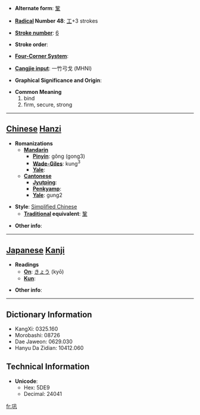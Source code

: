 * '''Alternate form''': [[鞏]]

* '''[[Wiktionary:Chinese radical index| Radical]] Number 48''': [[Wiktionary:Chinese radical index 工|工]]+3 strokes

* '''[[Wiktionary:Chinese total strokes index|Stroke number]]''': [[Wiktionary:Chinese total strokes index 6|6]]

* '''Stroke order''': 

* '''[[Wiktionary:Chinese four corner index|Four-Corner System]]''': 

* '''[[Wiktionary:Chinese Cangjie index|Cangjie input]]''': 一竹弓戈 (MHNI)

* '''Graphical Significance and Origin''': 

* '''Common Meaning'''
*#bind
*# firm, secure, strong


----

== [[Chinese]] [[Hanzi]] ==

* '''Romanizations'''
** '''[[Mandarin]]'''
*** '''[[Pinyin]]''': gǒng (gong3)
*** '''[[Wade-Giles]]''': kung<sup>3</sup>
*** '''[[Yale]]''': 
** '''[[Cantonese]]'''
*** '''[[Jyutping]]''':
*** '''[[Penkyamp]]''': 
*** '''[[Yale]]''': gung2

* '''Style''': [[Simplified Chinese]] 
** '''[[Traditional Chinese|Traditional]] equivalent''': [[鞏]]

* '''Other info''': 

----

== [[Japanese]] [[Kanji]] ==

* '''Readings'''
** '''[[On]]''': [[きょう]] (kyō)
** '''[[Kun]]''': 

* '''Other info''':  

----

== Dictionary Information ==

* KangXi: 0325.160
* Morobashi: 08726
* Dae Jaweon: 0629.030
* Hanyu Da Zidian: 10412.060

== Technical Information ==

* '''Unicode''':
** Hex: 5DE9
** Decimal: 24041

[[fr:巩]]